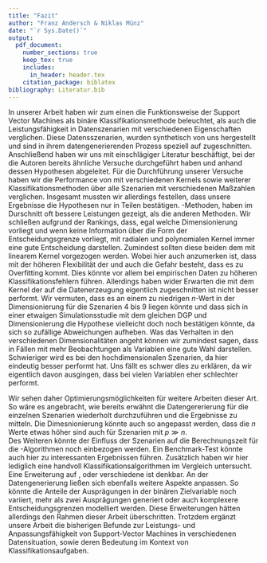 ```yaml
---
title: "Fazit"
author: "Franz Andersch & Niklas Münz"
date: "`r Sys.Date()`"
output: 
  pdf_document:
    number_sections: true
    keep_tex: true
    includes:
      in_header: header.tex
    citation_package: biblatex
bibliography: Literatur.bib
---
```


In unserer Arbeit haben wir zum einen die Funktionsweise der Support Vector Machines als binäre Klassifikationsmethode beleuchtet, als auch die Leistungsfähigkeit in Datenszenarien mit verschiedenen Eigenschaften verglichen. Diese Datensszenarien, wurden synthetisch von uns hergestellt und sind in ihrem datengenerierenden Prozess speziell auf \textit{SVM} zugeschnitten. Anschließend haben wir uns mit einschlägiger Literatur beschäftigt, bei der die Autoren bereits ähnliche Versuche durchgeführt haben und anhand dessen Hypothesen abgeleitet. Für die Durchführung unserer Versuche haben wir die Performance von \textit{SVM} mit verschiedenen Kernels sowie weiterer Klassifikationsmethoden über alle Szenarien mit verschiedenen Maßzahlen verglichen. \newline 
Insgesamt mussten wir allerdings festellen, dass unsere Ergebnisse die Hypothesen nur in Teilen bestätigen. \textit{SVM}-Methoden, haben im Durschnitt oft bessere Leistungen gezeigt, als die anderen Methoden. Wir schließen aufgrund der Rankings, dass, egal welche Dimensionierung vorliegt und wenn keine Information über die Form der Entscheidungsgrenze vorliegt, \textit{SVM} mit radialen und polynomialen Kernel immer eine gute Entscheidung darstellen. Zumindest sollten diese beiden dem \textit{SVM} mit linearem Kernel vorgezogen werden. Wobei hier auch anzumerken ist, dass mit der höheren Flexibilität der \textit{SVM-P} und \textit{SVM-R} auch die Gefahr besteht, dass es zu Overfitting kommt. Dies könnte vor allem bei empirischen Daten zu höheren Klassifikationsfehlern führen.\newline
Allerdings haben wider Erwarten die \text{SVM} mit dem Kernel der auf die Datenerzeugung eigentlich zugeschnitten ist nicht besser performt. 
Wir vermuten, dass es an einem zu niedrigen $n$-Wert in der Dimensionierung für die Szenarien 4 bis 9 liegen könnte und dass sich in einer etwaigen Simulationsstudie mit dem gleichen DGP und Dimensionierung die Hypothese vielleicht doch noch bestätigen könnte, da sich so zufällige Abweichungen aufheben. 
Was das Verhalten in den verschiedenen Dimensionalitäten angeht können wir zumindest sagen, dass in Fällen mit mehr Beobachtungen als Variablen \textit{SVM} eine gute Wahl darstellen. Schwieriger wird es bei den hochdimensionalen Szenarien, da hier \textit{K-NN} eindeutig besser performt hat. Uns fällt es schwer dies zu erklären, da wir eigentlich davon ausgingen, dass \textit{K-NN} bei vielen Variablen eher schlechter performt.

Wir sehen daher Optimierungsmöglichkeiten für weitere Arbeiten dieser Art. So wäre es angebracht, wie bereits erwähnt die Datengererierung für die einzelnen Szenarien wiederholt durchzuführen und die Ergebnisse zu mitteln. Die Dimesnionierung könnte auch so angepasst werden, dass die $n$ Werte etwas höher sind auch für Szenarien mit $p \gg n$.  
Des Weiteren könnte der Einfluss der Szenarien auf die Berechnungszeit für die \textit{SVM}-Algorithmen noch einbezogen werden. Ein Benchmark-Test könnte auch hier zu interessanten Ergebnissen führen. Zusätzlich haben wir hier lediglich eine handvoll Klassifikationsalgorithmen im Vergleich untersucht. Eine Erweiterung auf \textit{Classification Trees}, \textit{Discriminant Analysis} oder verschiedene \textit{Ensemble-Methoden} ist denkbar. An der Datengenerierung ließen sich ebenfalls weitere Aspekte anpassen. So könnte die Anteile der Ausprägungen in der binären Zielvariable noch variiert, mehr als zwei Ausprägungen generiert oder auch komplexere Entscheidungsgrenzen modelliert werden. Diese Erweiterungen hätten allerdings den Rahmen dieser Arbeit überschritten.
Trotzdem ergänzt unsere Arbeit die bisherigen Befunde zur Leistungs- und Anpassungsfähigkeit von Support-Vector Machines in verschiedenen Datensituation, sowie deren Bedeutung im Kontext von Klassifikationsaufgaben.
